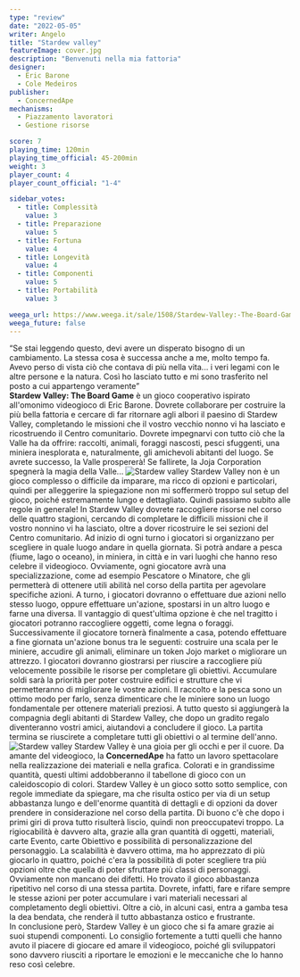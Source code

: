 ```yaml
---
type: "review"
date: "2022-05-05"
writer: Angelo
title: "Stardew valley"
featureImage: cover.jpg
description: "Benvenuti nella mia fattoria"
designer:
  - Eric Barone
  - Cole Medeiros
publisher:
  - ConcernedApe
mechanisms:
  - Piazzamento lavoratori
  - Gestione risorse

score: 7
playing_time: 120min
playing_time_official: 45-200min
weight: 3
player_count: 4
player_count_official: "1-4"

sidebar_votes:
  - title: Complessità
    value: 3
  - title: Preparazione
    value: 5
  - title: Fortuna
    value: 4
  - title: Longevità
    value: 4
  - title: Componenti
    value: 5
  - title: Portabilità
    value: 3

weega_url: https://www.weega.it/sale/1508/Stardew-Valley:-The-Board-Game
weega_future: false
---
```


<Setting>
  “Se stai leggendo questo, devi avere un disperato bisogno di un cambiamento.
  La stessa cosa è successa anche a me, molto tempo fa. Avevo perso di vista ciò
  che contava di più nella vita... i veri legami con le altre persone e la
  natura. Così ho lasciato tutto e mi sono trasferito nel posto a cui appartengo
  veramente”
  <br />
  <strong>Stardew Valley: The Board Game</strong> è un gioco cooperativo
  ispirato all'omonimo videogioco di Eric Barone. Dovrete collaborare per
  costruire la più bella fattoria e cercare di far ritornare agli albori il
  paesino di Stardew Valley, completando le missioni che il vostro vecchio nonno
  vi ha lasciato e ricostruendo il Centro comunitario. Dovrete impegnarvi con
  tutto ciò che la Valle ha da offrire: raccolti, animali, foraggi nascosti,
  pesci sfuggenti, una miniera inesplorata e, naturalmente, gli amichevoli
  abitanti del luogo. Se avrete successo, la Valle prospererà! Se fallirete, la
  Joja Corporation spegnerà la magia della Valle...
</Setting>

<img src="./game1.jpg" alt="Stardew valley" />

<Rules>
  Stardew Valley non è un gioco complesso o difficile da imparare, ma ricco di
  opzioni e particolari, quindi per alleggerire la spiegazione non mi soffermerò
  troppo sul setup del gioco, poiché estremamente lungo e dettagliato. Quindi
  passiamo subito alle regole in generale! In Stardew Valley dovrete raccogliere
  risorse nel corso delle quattro stagioni, cercando di completare le difficili
  missioni che il vostro nonnino vi ha lasciato, oltre a dover ricostruire le
  sei sezioni del Centro comunitario. Ad inizio di ogni turno i giocatori si
  organizzano per scegliere in quale luogo andare in quella giornata. Si potrà
  andare a pesca (fiume, lago o oceano), in miniera, in città e in vari luoghi
  che hanno reso celebre il videogioco. Ovviamente, ogni giocatore avrà una
  specializzazione, come ad esempio Pescatore o Minatore, che gli permetterà di
  ottenere utili abilità nel corso della partita per agevolare specifiche
  azioni. A turno, i giocatori dovranno o effettuare due azioni nello stesso
  luogo, oppure effettuare un'azione, spostarsi in un altro luogo e farne una
  diversa. Il vantaggio di quest'ultima opzione è che nel tragitto i giocatori
  potranno raccogliere oggetti, come legna o foraggi. Successivamente il
  giocatore tornerà finalmente a casa, potendo effettuare a fine giornata
  un'azione bonus tra le seguenti: costruire una scala per le miniere, accudire
  gli animali, eliminare un token Jojo market o migliorare un attrezzo. I
  giocatori dovranno giostrarsi per riuscire a raccogliere più velocemente
  possibile le risorse per completare gli obiettivi. Accumulare soldi sarà la
  priorità per poter costruire edifici e strutture che vi permetteranno di
  migliorare le vostre azioni. Il raccolto e la pesca sono un ottimo modo per
  farlo, senza dimenticare che le miniere sono un luogo fondamentale per
  ottenere materiali preziosi. A tutto questo si aggiungerà la compagnia degli
  abitanti di Stardew Valley, che dopo un gradito regalo diventeranno vostri
  amici, aiutandovi a concludere il gioco. La partita termina se riuscirete a
  completare tutti gli obiettivi o al termine dell'anno.
</Rules>

<img src="./game2.jpg" alt="Stardew valley" />

<Feedback>
  Stardew Valley è una gioia per gli occhi e per il cuore. Da amante del
  videogioco, la <strong>ConcernedApe</strong> ha fatto un lavoro spettacolare
  nella realizzazione dei materiali e nella grafica. Colorati e in grandissime
  quantità, questi ultimi addobberanno il tabellone di gioco con un
  caleidoscopio di colori. Stardew Valley è un gioco sotto sotto semplice, con
  regole immediate da spiegare, ma che risulta ostico per via di un setup
  abbastanza lungo e dell'enorme quantità di dettagli e di opzioni da dover
  prendere in considerazione nel corso della partita. Di buono c'è che dopo i
  primi giri di prova tutto risulterà liscio, quindi non preoccupatevi troppo.
  La rigiocabilità è davvero alta, grazie alla gran quantità di oggetti,
  materiali, carte Evento, carte Obiettivo e possibilità di personalizzazione
  del personaggio. La scalabilità è davvero ottima, ma ho apprezzato di più
  giocarlo in quattro, poiché c'era la possibilità di poter scegliere tra più
  opzioni oltre che quella di poter sfruttare più classi di personaggi.
  <br />
  Ovviamente non mancano dei difetti. Ho trovato il gioco abbastanza ripetitivo
  nel corso di una stessa partita. Dovrete, infatti, fare e rifare sempre le
  stesse azioni per poter accumulare i vari materiali necessari al completamento
  degli obiettivi. Oltre a ciò, in alcuni casi, entra a gamba tesa la dea
  bendata, che renderà il tutto abbastanza ostico e frustrante.
  <br />
  In conclusione però, Stardew Valley è un gioco che si fa amare grazie ai suoi
  stupendi componenti. Lo consiglio fortemente a tutti quelli che hanno avuto il
  piacere di giocare ed amare il videogioco, poiché gli sviluppatori sono
  davvero riusciti a riportare le emozioni e le meccaniche che lo hanno reso
  così celebre.
</Feedback>

<Instagram id="CdLAzZJDk23" />

